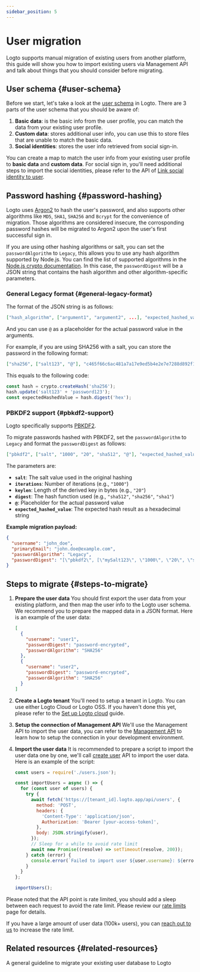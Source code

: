 ```yaml
---
sidebar_position: 5
---
```


# User migration

Logto supports manual migration of existing users from another platform, this guide will show you how to import existing users via Management API and talk about things that you should consider before migrating.

## User schema \{#user-schema}

Before we start, let's take a look at the [user schema](/user-management/user-data/#user-profile) in Logto. There are 3 parts of the user schema that you should be aware of:

1. **Basic data**: is the basic info from the user profile, you can match the data from your existing user profile.
2. **Custom data**: stores additional user info, you can use this to store files that are unable to match the basic data.
3. **Social identities**: stores the user info retrieved from social sign-in.

You can create a map to match the user info from your existing user profile to **basic data** and **custom data**. For social sign in, you'll need additional steps to import the social identities, please refer to the API of [Link social identity to user](https://openapi.logto.io/operation/operation-createuseridentity).

## Password hashing \{#password-hashing}

Logto uses [Argon2](https://en.wikipedia.org/wiki/Argon2) to hash the user's password, and also supports other algorithms like `MD5`, `SHA1`, `SHA256` and `Bcrypt` for the convenience of migration. Those algorithms are considered insecure, the corrosponding password hashes will be migrated to Argon2 upon the user's first successful sign in.

If you are using other hashing algorithms or salt, you can set the `passwordAlgorithm` to `Legacy`, this allows you to use any hash algorithm supported by Node.js. You can find the list of supported algorithms in the [Node.js crypto documentation](https://nodejs.org/api/crypto.html#cryptogethashes). In this case, the `passwordDigest` will be a JSON string that contains the hash algorithm and other algorithm-specific parameters.

### General Legacy format \{#general-legacy-format}

The format of the JSON string is as follows:

```json
["hash_algorithm", ["argument1", "argument2", ...], "expected_hashed_value"]
```

And you can use `@` as a placeholder for the actual password value in the arguments.

For example, if you are using SHA256 with a salt, you can store the password in the following format:

```json
["sha256", ["salt123", "@"], "c465f66c6ac481a7a17e9ed5b4e2e7e7288d892f12bf1c95c140901e9a70436e"]
```

This equals to the following code:

```ts
const hash = crypto.createHash('sha256');
hash.update('salt123' + 'password123');
const expectedHashedValue = hash.digest('hex');
```

### PBKDF2 support \{#pbkdf2-support}

Logto specifically supports [PBKDF2](https://en.wikipedia.org/wiki/PBKDF2).

To migrate passwords hashed with PBKDF2, set the `passwordAlgorithm` to `Legacy` and format the `passwordDigest` as follows:

```json
["pbkdf2", ["salt", "1000", "20", "sha512", "@"], "expected_hashed_value"]
```

The parameters are:

- **`salt`**: The salt value used in the original hashing
- **`iterations`**: Number of iterations (e.g., `"1000"`)
- **`keylen`**: Length of the derived key in bytes (e.g., `"20"`)
- **`digest`**: The hash function used (e.g., `"sha512"`, `"sha256"`, `"sha1"`)
- **`@`**: Placeholder for the actual password value
- **`expected_hashed_value`**: The expected hash result as a hexadecimal string

**Example migration payload:**

```json
{
  "username": "john_doe",
  "primaryEmail": "john.doe@example.com",
  "passwordAlgorithm": "Legacy",
  "passwordDigest": "[\"pbkdf2\", [\"mySalt123\", \"1000\", \"20\", \"sha512\", \"@\"], \"c465f66c6ac481a7a17e9ed5b4e2e7e7288d892f12bf1c95c140901e9a70436e\"]"
}
```

## Steps to migrate \{#steps-to-migrate}

1.  **Prepare the user data**
    You should first export the user data from your existing platform, and then map the user info to the Logto user schema. We recommend you to prepare the mapped data in a JSON format. Here is an example of the user data:

    ```json
    [
      {
        "username": "user1",
        "passwordDigest": "password-encrypted",
        "passwordAlgorithm": "SHA256"
      },
      {
        "username": "user2",
        "passwordDigest": "password-encrypted",
        "passwordAlgorithm": "SHA256"
      }
    ]
    ```

2.  **Create a Logto tenant**
    You'll need to setup a tenant in Logto. You can use either Logto Cloud or Logto OSS. If you haven't done this yet, please refer to the [Set up Logto cloud](/introduction/set-up-logto-cloud/#create-logto-tenant) guide.
3.  **Setup the connection of Management API**
    We'll use the Management API to import the user data, you can refer to the [Management API](/integrate-logto/interact-with-management-api) to learn how to setup the connection in your development environment.
4.  **Import the user data**
    It is recommended to prepare a script to import the user data one by one, we'll call [create user](https://openapi.logto.io/operation/operation-createuser) API to import the user data. Here is an example of the script:

    ```jsx
    const users = require('./users.json');

    const importUsers = async () => {
      for (const user of users) {
        try {
          await fetch('https://[tenant_id].logto.app/api/users', {
            method: 'POST',
            headers: {
              'Content-Type': 'application/json',
              Authorization: 'Bearer [your-access-token]',
            },
            body: JSON.stringify(user),
          });
          // Sleep for a while to avoid rate limit
          await new Promise((resolve) => setTimeout(resolve, 200));
        } catch (error) {
          console.error(`Failed to import user ${user.username}: ${error.message}`);
        }
      }
    };

    importUsers();
    ```

Please noted that the API point is rate limited, you should add a sleep between each request to avoid the rate limit. Please review our [rate limits](/integrate-logto/interact-with-management-api/#rate-limit) page for details.

If you have a large amount of user data (100k+ users), you can [reach out to us](https://logto.io/contact) to increase the rate limit.

## Related resources \{#related-resources}

<Url href="https://blog.logto.io/general-migration-guide">
  A general guideline to migrate your existing user database to Logto
</Url>
